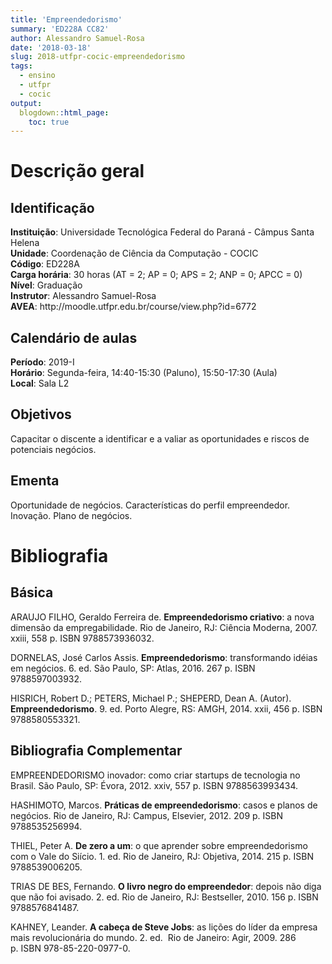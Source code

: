 ```yaml
---
title: 'Empreendedorismo'
summary: 'ED228A CC82'
author: Alessandro Samuel-Rosa
date: '2018-03-18'
slug: 2018-utfpr-cocic-empreendedorismo
tags:
  - ensino
  - utfpr
  - cocic
output:
  blogdown::html_page:
    toc: true
---
```


# Descrição geral

## Identificação

**Instituição**: Universidade Tecnológica Federal do Paraná - Câmpus Santa Helena<br>
**Unidade**: Coordenação de Ciência da Computação - COCIC<br>
**Código**: ED228A<br>
**Carga horária**: 30 horas (AT = 2; AP = 0; APS = 2; ANP = 0; APCC = 0)<br>
**Nível**: Graduação<br>
**Instrutor**: Alessandro Samuel-Rosa<br>
**AVEA**: http://moodle.utfpr.edu.br/course/view.php?id=6772

## Calendário de aulas

**Período**: 2019-I<br>
**Horário**: Segunda-feira, 14:40-15:30 (Paluno), 15:50-17:30 (Aula)<br>
**Local**: Sala L2

## Objetivos

Capacitar o discente a identificar e a valiar as oportunidades e riscos de potenciais negócios.

## Ementa

Oportunidade de negócios. Características do perfil empreendedor. Inovação. Plano de negócios.

# Bibliografia 

## Básica

ARAUJO FILHO, Geraldo Ferreira de. **Empreendedorismo criativo**: a nova dimensão da empregabilidade. Rio de 
Janeiro, RJ: Ciência Moderna, 2007. xxiii, 558 p. ISBN 9788573936032.

DORNELAS, José Carlos Assis. **Empreendedorismo**: transformando idéias em negócios. 6. ed. São Paulo, SP: 
Atlas, 2016. 267 p. ISBN 9788597003932.

HISRICH, Robert D.; PETERS, Michael P.; SHEPERD, Dean A. (Autor). **Empreendedorismo**. 9. ed. Porto Alegre,
RS: AMGH, 2014. xxii, 456 p. ISBN 9788580553321.

## Bibliografia Complementar

EMPREENDEDORISMO inovador: como criar startups de tecnologia no Brasil. São Paulo, SP: Évora, 2012. xxiv, 557 
p. ISBN 9788563993434.

HASHIMOTO, Marcos. **Práticas de empreendedorismo**: casos e planos de negócios. Rio de Janeiro, RJ: Campus,
Elsevier, 2012. 209 p. ISBN 9788535256994.

THIEL, Peter A. **De zero a um**: o que aprender sobre empreendedorismo com o Vale do Siício. 1. ed. Rio de 
Janeiro, RJ: Objetiva, 2014. 215 p. ISBN 9788539006205.

TRIAS DE BES, Fernando. **O livro negro do empreendedor**: depois não diga que não foi avisado. 2. ed. Rio de 
Janeiro, RJ: Bestseller, 2010. 156 p. ISBN 9788576841487.

KAHNEY, Leander. **A cabeça de Steve Jobs**: as lições do líder da empresa mais revolucionária do mundo. 2. ed. 
Rio de Janeiro: Agir, 2009. 286 p. ISBN 978-85-220-0977-0.
